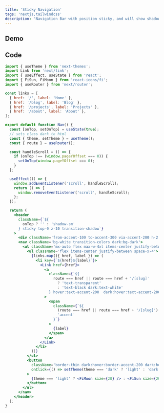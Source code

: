```yaml
---
title: 'Sticky Navigation'
tags: 'nextjs,tailwindcss'
description: 'Navigation Bar with position sticky, and will show shadow if not on top'
---
```


## Demo

<CloudinaryImg
  mdx
  publicId='theodorusclarence/library/sticky-nav/demo_zdpika'
  alt='demo'
  width={1050}
  height={160}
/>

## Code

```jsx
import { useTheme } from 'next-themes';
import Link from 'next/link';
import { useEffect, useState } from 'react';
import { FiSun, FiMoon } from 'react-icons/fi';
import { useRouter } from 'next/router';

const links = [
  { href: '/', label: 'Home' },
  { href: '/blog', label: 'Blog' },
  { href: '/projects', label: 'Projects' },
  { href: '/about', label: 'About' },
];

export default function Nav() {
  const [onTop, setOnTop] = useState(true);
  // sets class dark to html
  const { theme, setTheme } = useTheme();
  const { route } = useRouter();

  const handleScroll = () => {
    if (onTop !== (window.pageYOffset === 0)) {
      setOnTop(window.pageYOffset === 0);
    }
  };

  useEffect(() => {
    window.addEventListener('scroll', handleScroll);
    return () => {
      window.removeEventListener('scroll', handleScroll);
    };
  });

  return (
    <header
      className={`${
        onTop ? '' : 'shadow-sm'
      } sticky top-0 z-10 transition-shadow`}
    >
      <div className='from-accent-100 to-accent-300 via-accent-200 h-2 bg-gradient-to-tr'></div>
      <nav className='bg-white transition-colors dark:bg-dark'>
        <ul className='mx-auto flex max-w-4xl items-center justify-between p-4 px-4'>
          <ul className='flex items-center justify-between space-x-4'>
            {links.map(({ href, label }) => (
              <li key={`${href}${label}`}>
                <Link href={href}>
                  <a
                    className={`${
                      route === href || route === href + '/[slug]'
                        ? 'text-transparent'
                        : 'text-black dark:text-white'
                    } hover:text-accent-200  dark:hover:text-accent-200 font-medium`}
                  >
                    <span
                      className={`${
                        (route === href || route === href + '/[slug]') &&
                        'accent'
                      }`}
                    >
                      {label}
                    </span>
                  </a>
                </Link>
              </li>
            ))}
          </ul>
          <button
            className='border-thin dark:hover:border-accent-200 dark:hover:text-accent-200 hover:border-accent-200 hover:text-accent-200 rounded-md p-2.5 focus:outline-none'
            onClick={() => setTheme(theme === 'dark' ? 'light' : 'dark')}
          >
            {theme === 'light' ? <FiMoon size={20} /> : <FiSun size={20} />}
          </button>
        </ul>
      </nav>
    </header>
  );
}
```
